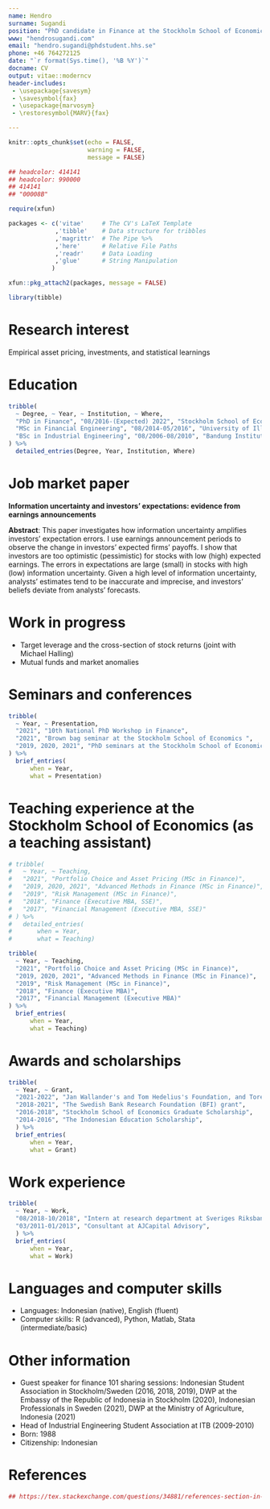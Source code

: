 ```yaml
---
name: Hendro
surname: Sugandi
position: "PhD candidate in Finance at the Stockholm School of Economics"
www: "hendrosugandi.com"
email: "hendro.sugandi@phdstudent.hhs.se"
phone: +46 764272125
date: "`r format(Sys.time(), '%B %Y')`"
docname: CV
output: vitae::moderncv
header-includes:
 - \usepackage{savesym}
 - \savesymbol{fax}
 - \usepackage{marvosym} 
 - \restoresymbol{MARV}{fax}

---
```


```r
knitr::opts_chunk$set(echo = FALSE,
                      warning = FALSE,
                      message = FALSE)

## headcolor: 414141
## headcolor: 990000
## 414141 
## "00008B"

require(xfun)

packages <- c('vitae'     # The CV's LaTeX Template
             ,'tibble'    # Data structure for tribbles
             ,'magrittr'  # The Pipe %>%
             ,'here'      # Relative File Paths
             ,'readr'     # Data Loading
             ,'glue'      # String Manipulation
            )

xfun::pkg_attach2(packages, message = FALSE)

library(tibble)

```

# Research interest

Empirical asset pricing, investments, and statistical learnings

<!-- market anomalies,  -->

# Education

```r

tribble(
  ~ Degree, ~ Year, ~ Institution, ~ Where,
  "PhD in Finance", "08/2016-(Expected) 2022", "Stockholm School of Economics (SSE)", "Stockholm, Sweden",
  "MSc in Financial Engineering", "08/2014-05/2016", "University of Illinois", "Urbana-Champaign, USA",
  "BSc in Industrial Engineering", "08/2006-08/2010", "Bandung Institute of Technology (ITB)", "Bandung, Indonesia"
) %>% 
  detailed_entries(Degree, Year, Institution, Where)


```

# Job market paper

**Information uncertainty and investors’ expectations: evidence from earnings announcements**

**Abstract**: This paper investigates how information uncertainty amplifies investors’ expectation errors. I use earnings announcement periods to observe the change in investors’ expected firms’ payoffs. I show that investors are too optimistic (pessimistic) for stocks with low (high) expected earnings. The errors in expectations are large (small) in stocks with high (low) information uncertainty. Given a high level of information uncertainty, analysts’ estimates tend to be inaccurate and imprecise, and investors’ beliefs deviate from analysts’ forecasts.   


# Work in progress

- Target leverage and the cross-section of stock returns (joint with Michael Halling)
- Mutual funds and market anomalies
<!-- \vspace{12pt} -->

<!-- \pagebreak -->

# Seminars and conferences

<!-- - 10th National PhD Workshop in Finance (2021) -->
<!-- - Brown bag seminar at the Stockholm School of Economics (2021) -->
<!-- - PhD seminars at the Stockholm School of Economics (2019, 2020, 2021) -->

```r

tribble(
  ~ Year, ~ Presentation,
  "2021", "10th National PhD Workshop in Finance",
  "2021", "Brown bag seminar at the Stockholm School of Economics ",
  "2019, 2020, 2021", "PhD seminars at the Stockholm School of Economics "
) %>% 
  brief_entries(
      when = Year, 
      what = Presentation)

```

# Teaching experience at the Stockholm School of Economics (as a teaching assistant)

```r

# tribble(
#   ~ Year, ~ Teaching,
#   "2021", "Portfolio Choice and Asset Pricing (MSc in Finance)",
#   "2019, 2020, 2021", "Advanced Methods in Finance (MSc in Finance)",
#   "2019", "Risk Management (MSc in Finance)",
#   "2018", "Finance (Executive MBA, SSE)",
#   "2017", "Financial Management (Executive MBA, SSE)"
# ) %>% 
#   detailed_entries(
#       when = Year, 
#       what = Teaching)

tribble(
  ~ Year, ~ Teaching,
  "2021", "Portfolio Choice and Asset Pricing (MSc in Finance)",
  "2019, 2020, 2021", "Advanced Methods in Finance (MSc in Finance)",
  "2019", "Risk Management (MSc in Finance)",
  "2018", "Finance (Executive MBA)",
  "2017", "Financial Management (Executive MBA)"
) %>% 
  brief_entries(
      when = Year, 
      what = Teaching)
```


# Awards and scholarships

```r

tribble(
  ~ Year, ~ Grant,
  "2021-2022", "Jan Wallander's and Tom Hedelius's Foundation, and Tore Browald's Foundation grant",
  "2018-2021", "The Swedish Bank Research Foundation (BFI) grant",
  "2016-2018", "Stockholm School of Economics Graduate Scholarship",
  "2014-2016", "The Indonesian Education Scholarship",
  ) %>% 
  brief_entries(
      when = Year, 
      what = Grant)


```


# Work experience

```r
tribble(
  ~ Year, ~ Work,
  "08/2018-10/2018", "Intern at research department at Sveriges Riksbank (Central Bank of Sweden)",
  "03/2011-01/2013", "Consultant at AJCapital Advisory",
  ) %>% 
  brief_entries(
      when = Year, 
      what = Work)

```


# Languages and computer skills

- Languages: Indonesian (native), English (fluent)
- Computer skills: R (advanced), Python, Matlab, Stata (intermediate/basic)   

# Other information

- Guest speaker for finance 101 sharing sessions: Indonesian Student Association in Stockholm/Sweden (2016, 2018, 2019), DWP at the Embassy of the Republic of Indonesia in Stockholm (2020), Indonesian Professionals in Sweden (2021), DWP at the Ministry of Agriculture, Indonesia (2021)
- Head of Industrial Engineering Student Association at ITB (2009-2010)
- Born: 1988
- Citizenship: Indonesian

\pagebreak

# References

\begin{tabular}{lr}
% Referee 1
\begin{minipage}[t]{3.5in}
Michael Halling (primary advisor)\\
Associate Professor\\
Stockholm School of Economics\\
\Letter\ \href{mailto:Michael.Halling@hhs.se}{Michael.Halling\textrm{@}hhs.se}\\
\Telefon\ +43 664 9114784\\
\end{minipage}
&
% Referee 2
\begin{minipage}[t]{3.5in}
Jungsuk Han\\
Associate Professor\\
Stockholm School of Economics\\
\Letter\ \href{mailto:jungsuk.han@hhs.se}{Jungsuk.Han\textrm{@}hhs.se}\\
\Telefon\ +46 8 736 91 58\\
\end{minipage}
\\
\\ % Additional newline for spacing.
% Referee 3
\begin{minipage}[t]{3.5in}
Riccardo Sabbatucci\\
Assistant Professor\\
Stockholm School of Economics\\
\Letter\ \href{mailto:Riccardo.Sabbatucci@hhs.se}{Riccardo.Sabbatucci\textrm{@}hhs.se}\\
\Telefon\ +46 8 736 92 93\\
\end{minipage}
\end{tabular}

```r
## https://tex.stackexchange.com/questions/34881/references-section-in-a-cv

```



